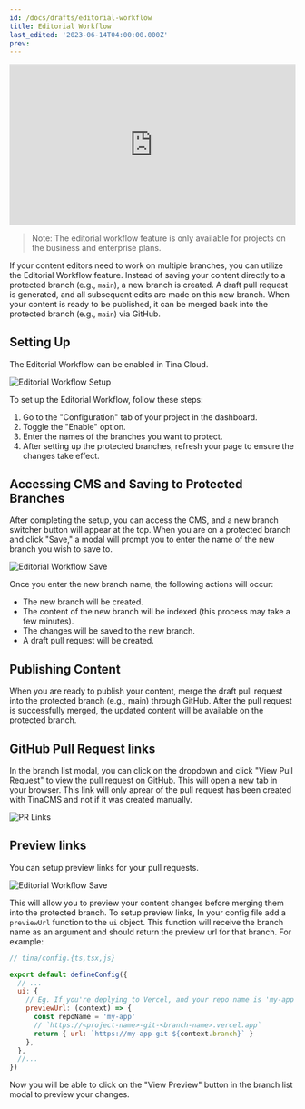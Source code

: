 ```yaml
---
id: /docs/drafts/editorial-workflow
title: Editorial Workflow
last_edited: '2023-06-14T04:00:00.000Z'
prev:
---
```


<div style="position:relative;padding-top:56.25%;">
  <iframe width="560" frameborder="0" allowfullscreen
      style="position:absolute;top:0;left:0;width:100%;height:100%;" src="https://www.youtube.com/embed/gYukiULGqGc" title="TinaCMS Demo video" allow="accelerometer; autoplay; clipboard-write; encrypted-media; gyroscope; picture-in-picture; web-share">
  </iframe>
</div>

> Note: The editorial workflow feature is only available for projects on the business and enterprise plans.

If your content editors need to work on multiple branches, you can utilize the Editorial Workflow feature. Instead of saving your content directly to a protected branch (e.g., `main`), a new branch is created. A draft pull request is generated, and all subsequent edits are made on this new branch. When your content is ready to be published, it can be merged back into the protected branch (e.g., `main`) via GitHub.

## Setting Up

The Editorial Workflow can be enabled in Tina Cloud.

![Editorial Workflow Setup](https://res.cloudinary.com/forestry-demo/image/upload/v1689016108/blog-media/editorial-workflow/enable-editorial-workflow.png)

To set up the Editorial Workflow, follow these steps:

1. Go to the "Configuration" tab of your project in the dashboard.
2. Toggle the "Enable" option.
3. Enter the names of the branches you want to protect.
4. After setting up the protected branches, refresh your page to ensure the changes take effect.

## Accessing CMS and Saving to Protected Branches

After completing the setup, you can access the CMS, and a new branch switcher button will appear at the top. When you are on a protected branch and click "Save," a modal will prompt you to enter the name of the new branch you wish to save to.

![Editorial Workflow Save](https://res.cloudinary.com/forestry-demo/image/upload/v1689033651/blog-media/editorial-workflow/create-branch_bgpgwn.png)

Once you enter the new branch name, the following actions will occur:

* The new branch will be created.
* The content of the new branch will be indexed (this process may take a few minutes).
* The changes will be saved to the new branch.
* A draft pull request will be created.

## Publishing Content

When you are ready to publish your content, merge the draft pull request into the protected branch (e.g., main) through GitHub. After the pull request is successfully merged, the updated content will be available on the protected branch.

## GitHub Pull Request links

In the branch list modal, you can click on the dropdown and click "View Pull Request" to view the pull request on GitHub. This will open a new tab in your browser. This link will only aprear of the pull request has been created with TinaCMS and not if it was created manually.

![PR Links](https://res.cloudinary.com/forestry-demo/image/upload/v1689082820/blog-media/editorial-workflow/preview-link.png)

## Preview links

You can setup preview links for your pull requests.

![Editorial Workflow Save](https://res.cloudinary.com/forestry-demo/image/upload/v1689035096/blog-media/editorial-workflow/share-btn_xvmxii.png)

This will allow you to preview your content changes before merging them into the protected branch. To setup preview links, In your config file add a `previewUrl` function to the `ui` object. This function will receive the branch name as an argument and should return the preview url for that branch. For example:

```js
// tina/config.{ts,tsx,js}

export default defineConfig({
  // ...
  ui: {
    // Eg. If you're deplying to Vercel, and your repo name is 'my-app', Vercel's preview URL would be based on the branch:
    previewUrl: (context) => {
      const repoName = 'my-app'
      // `https://<project-name>-git-<branch-name>.vercel.app`
      return { url: `https://my-app-git-${context.branch}` }
    },
  },
  //...
})
```

Now you will be able to click on the "View Preview" button in the branch list modal to preview your changes.
